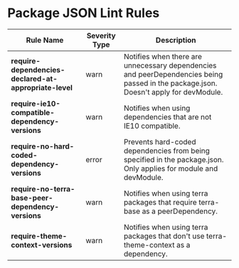 
<Badge />

# Package JSON Lint Rules

| Rule Name | Severity Type | Description |
| --- | --- |--- |
| __require-dependencies-declared-at-appropriate-level__ | warn| Notifies when there are unnecessary dependencies and peerDependencies being passed in the package.json. Doesn't apply for devModule. |
| __require-ie10-compatible-dependency-versions__| warn | Notifies when using dependencies that are not IE10 compatible. |
| __require-no-hard-coded-dependency-versions__ | error | Prevents hard-coded dependencies from being specified in the package.json. Only applies for module and devModule. |
| __require-no-terra-base-peer-dependency-versions__ | warn| Notifies when using terra packages that require terra-base as a peerDependency. |
| __require-theme-context-versions__ | warn| Notifies when using terra packages that don't use terra-theme-context as a dependency. |
